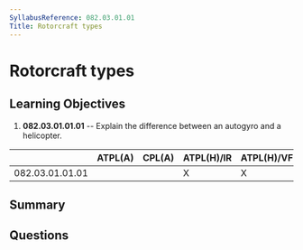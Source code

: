 ```yaml
---
SyllabusReference: 082.03.01.01
Title: Rotorcraft types
---
```


# Rotorcraft types

## Learning Objectives

1. **082.03.01.01.01** -- Explain the difference between an autogyro and a helicopter.

|                 | ATPL(A) | CPL(A) | ATPL(H)/IR | ATPL(H)/VFR | CPL(H) | IR  | CBIR(A) |
| --------------- | ------- | ------ | ---------- | ----------- | ------ | --- | ------- |
| 082.03.01.01.01 |         |        | X          | X           | X      |     |         |

## Summary

## Questions
